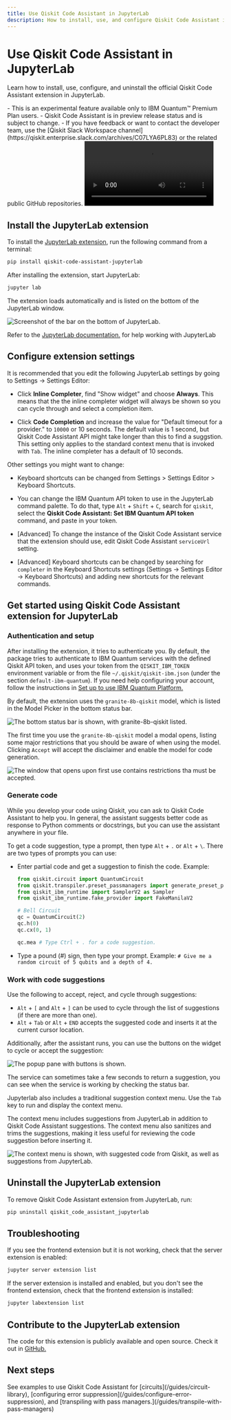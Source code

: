 ```yaml
---
title: Use Qiskit Code Assistant in JupyterLab
description: How to install, use, and configure Qiskit Code Assistant in JupyterLab.
---
```


# Use Qiskit Code Assistant in JupyterLab

Learn how to install, use, configure, and uninstall the official Qiskit Code Assistant extension in JupyterLab.

<Admonition type="note" title="Notes">
    - This is an experimental feature available only to IBM Quantum&trade; Premium Plan users.
    - Qiskit Code Assistant is in preview release status and is subject to change.
    - If you have feedback or want to contact the developer team, use the [Qiskit Slack Workspace channel](https://qiskit.enterprise.slack.com/archives/C07LYA6PL83) or the related public GitHub repositories.
</Admonition>


<video title="A user uses Qiskit Code Assistant in JupyterLab. The user has a comment in the code to get the available backends for their account in IBM Quantum, Qiskit Code Assistant gives a code suggestion to get the available backends. The user executes the code, gets the available backends in IBM Quantum Platform for the current account. The user asks Qiskit Code Assistant to generate the code to get the T1, T2 and other properties for the qubit 1 in the device ibm_brisbane. The assistant gives a code suggestion. The user runs the suggested code and gets the desired output." className="max-w-auto h-auto" controls>
  <source src="/videos/guides/qiskit-code-assistant/demo-JupyterLab-t1t2-granite-8b-qiskit-short.mp4" type="video/mp4"></source>
</video>

## Install the JupyterLab extension
To install the [JupyterLab extension](https://github.com/Qiskit/qiskit-code-assistant-jupyterlab), run the following command from a terminal:

```sh
pip install qiskit-code-assistant-jupyterlab
```

After installing the extension, start JupyterLab:

```sh
jupyter lab
```

The extension loads automatically and is listed on the bottom of the JupyterLab window.

![Screenshot of the bar on the bottom of JupyterLab.](/images/guides/qiskit-code-assistant/jupyterlab-selected-model.png)

Refer to the [JupyterLab documentation.](https://jupyterlab.readthedocs.io/en/latest/) for help working with JupyterLab

## Configure extension settings

It is recommended that you edit the following JupyterLab settings by going to Settings -> Settings Editor:

- Click **Inline Completer**, find "Show widget" and choose **Always**.  This means that the the inline completer widget will always be shown so you can cycle through and select a completion item.

- Click **Code Completion** and increase the value for "Default timeout for a provider." to `10000` or 10 seconds. The default value is 1 second, but Qiskit Code Assistant API might take longer than this to find a suggstion. This setting only applies to the standard context menu that is invoked with `Tab`. The inline completer has a default of 10 seconds.

Other settings you might want to change:

- Keyboard shortcuts can be changed from Settings > Settings Editor > Keyboard Shortcuts.

- You can change the IBM Quantum API token to use in the JupyterLab command palette. To do that, type `Alt` + `Shift` + `C`, search for `qiskit`, select the **Qiskit Code Assistant: Set IBM Quantum API token** command, and paste in your token.

- [Advanced] To change the instance of the Qiskit Code Assistant service that the extension should use, edit Qiskit Code Assistant `serviceUrl` setting.

- [Advanced] Keyboard shortcuts can be changed by searching for `completer` in the Keyboard Shortcuts settings (Settings -> Settings Editor -> Keyboard Shortcuts) and adding new shortcuts for the relevant commands.

## Get started using Qiskit Code Assistant extension for JupyterLab

### Authentication and setup

After installing the extension, it tries to authenticate you. By default, the package tries to authenticate to IBM Quantum services with the defined Qiskit API token, and uses your token from the `QISKIT_IBM_TOKEN` environment variable or from the file `~/.qiskit/qiskit-ibm.json` (under the section `default-ibm-quantum`). If you need help configuring your account, follow the instructions in [Set up to use IBM Quantum Platform.](/guides/setup-channel#set-up-to-use-ibm-quantum-platform)

By default, the extension uses the `granite-8b-qiskit` model, which is listed in the Model Picker in the bottom status bar.

![The bottom status bar is shown, with `granite-8b-qiskit` listed.](/images/guides/qiskit-code-assistant/vscode-selected-model.png)

The first time you use the `granite-8b-qiskit` model a modal opens, listing some major restrictions that you should be aware of when using the model. Clicking `Accept` will accept the disclaimer and enable the model for code generation.

![The window that opens upon first use contains restrictions tha must be accepted.](/images/guides/qiskit-code-assistant/eula.png)

### Generate code

While you develop your code using Qiskit, you can ask to Qiskit Code Assistant to help you. In general, the assistant suggests better code as response to Python comments or docstrings, but you can use the assistant anywhere in your file.

To get a code suggestion, type a prompt, then type `Alt` + `.` or `Alt` + `\`.  There are two types of prompts you can use:

  - Enter partial code and get a suggestion to finish the code.  Example:
    ```python
    from qiskit.circuit import QuantumCircuit
    from qiskit.transpiler.preset_passmanagers import generate_preset_pass_manager
    from qiskit_ibm_runtime import SamplerV2 as Sampler
    from qiskit_ibm_runtime.fake_provider import FakeManilaV2

    # Bell Circuit
    qc = QuantumCircuit(2)
    qc.h(0)
    qc.cx(0, 1)

    qc.mea # Type Ctrl + . for a code suggestion.
    ```
  - Type a pound (#) sign, then type your prompt.  Example: `# Give me a random circuit of 5 qubits and a depth of 4.`

### Work with code suggestions

Use the following to accept, reject, and cycle through suggestions:

- `Alt` + `[` and `Alt` + `]` can be used to cycle through the list of suggestions (if there are
  more than one).
- `Alt` + `Tab` or `Alt` + `END` accepts the suggested code and inserts it at the current
  cursor location.

Additionally, after the assistant runs, you can use the buttons on the widget to cycle or accept the suggestion:

![The popup pane with buttons is shown.](/images/guides/qiskit-code-assistant/jupyterlab-inline-complete.png)

<Admonition type="note">
The service can sometimes take a few seconds to return a suggestion, you can see when the service is working by checking the status bar.
</Admonition>

Jupyterlab also includes a traditional suggestion context menu. Use the `Tab` key to run and display the context menu.

The context menu includes suggestions from JupyterLab in addition to Qiskit Code Assistant suggestions. The context menu also sanitizes and trims the suggestions, making it less useful for reviewing the code suggestion before inserting it.

![The context menu is shown, with suggested code from Qiskit, as well as suggestions from JupyterLab.](/images/guides/qiskit-code-assistant/jupyterlab-tab-complete.png)

## Uninstall the JupyterLab extension


To remove Qiskit Code Assistant extension from JupyterLab, run:

```bash
pip uninstall qiskit_code_assistant_jupyterlab
```

## Troubleshooting

If you see the frontend extension but it is not working, check that the server
extension is enabled:

```bash
jupyter server extension list
```

If the server extension is installed and enabled, but you don't see the frontend
extension, check that the frontend extension is installed:

```bash
jupyter labextension list
```


## Contribute to the JupyterLab extension

The code for this extension is publicly available and open source. Check it out in [GitHub.](https://github.com/Qiskit/qiskit-code-assistant-jupyterlab)

## Next steps

<Admonition type="tip" title="Recommendations">
See examples to use Qiskit Code Assistant for [circuits](/guides/circuit-library), [configuring error suppression](/guides/configure-error-suppression), and [transpiling with pass managers.](/guides/transpile-with-pass-managers)
</Admonition>